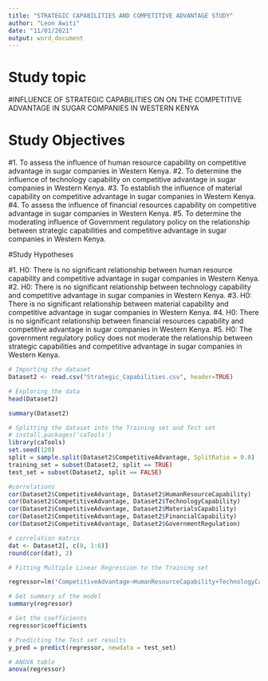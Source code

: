 ```yaml
---
title: "STRATEGIC CAPABILITIES AND COMPETITIVE ADVANTAGE STUDY"
author: "Leon Awiti"
date: "11/01/2021"
output: word_document
---
```


# Study topic

#INFLUENCE OF STRATEGIC CAPABILITIES ON ON THE COMPETITIVE ADVANTAGE IN SUGAR COMPANIES IN WESTERN KENYA

# Study Objectives

#1.	To assess the influence of human resource capability on competitive advantage in sugar companies in Western Kenya.
#2.	To determine the influence of technology capability on competitive advantage in sugar companies in Western Kenya.
#3.	To establish the influence of material capability on competitive advantage in sugar companies in Western Kenya.
#4.	To assess the influence of financial resources capability on competitive advantage in sugar companies in Western Kenya.
#5.	To determine the moderating influence of Government regulatory policy on the relationship between strategic capabilities and competitive advantage in sugar companies in Western Kenya.

#Study Hypotheses

#1.	H0: There is no significant relationship between human resource capability and competitive advantage in sugar companies in Western Kenya.
#2.	H0: There is no significant relationship between technology capability and competitive advantage in sugar companies in Western Kenya.
#3.	H0: There is no significant relationship between material capability and competitive advantage in sugar companies in Western Kenya.
#4.	H0: There is no significant relationship between financial resources capability and competitive advantage in sugar companies in Western Kenya.
#5.	H0: The government regulatory policy does not moderate the relationship between strategic capabilities and competitive advantage in sugar companies in Western Kenya.
```r
# Importing the dataset
Dataset2 <- read.csv("Strategic_Capabilities.csv", header=TRUE)
```
```r
# Exploring the data
head(Dataset2)
```
```r
summary(Dataset2)
```
```r
# Splitting the dataset into the Training set and Test set
# install.packages('caTools')
library(caTools)
set.seed(120)
split = sample.split(Dataset2$CompetitiveAdvantage, SplitRatio = 0.8)
training_set = subset(Dataset2, split == TRUE)
test_set = subset(Dataset2, split == FALSE)
```
```r
#correlations
cor(Dataset2$CompetitiveAdvantage, Dataset2$HumanResourceCapability)
cor(Dataset2$CompetitiveAdvantage, Dataset2$TechnologyCapability)
cor(Dataset2$CompetitiveAdvantage, Dataset2$MaterialsCapability)
cor(Dataset2$CompetitiveAdvantage, Dataset2$FinancialCapability)
cor(Dataset2$CompetitiveAdvantage, Dataset2$GovernmentRegulation)
```
```r
# correlation matrix
dat <- Dataset2[, c(0, 1:6)]
round(cor(dat), 2)
```
```r
# Fitting Multiple Linear Regression to the Training set

regressor=lm("CompetitiveAdvantage~HumanResourceCapability+TechnologyCapability+MaterialsCapability + FinancialCapability + GovernmentRegulation",data=training_set)

# Get summary of the model 
summary(regressor)
```
```r
# Get the coefficients
regressor$coefficients
```
```r
# Predicting the Test set results
y_pred = predict(regressor, newdata = test_set)
```
```r
# ANOVA table
anova(regressor)
```
